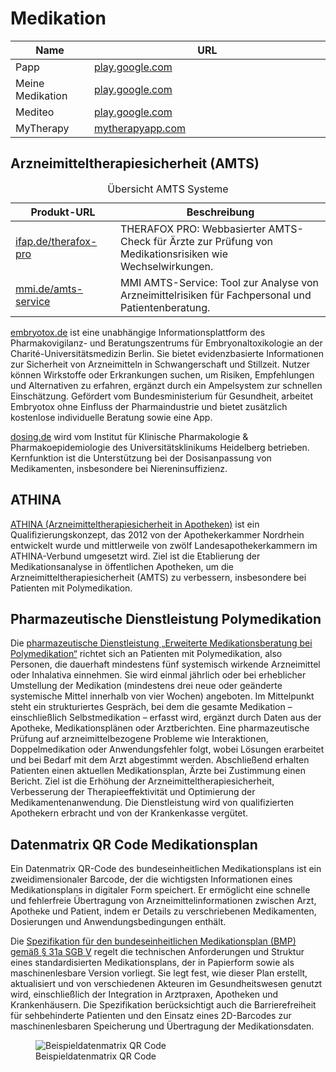# Medikation

| Name                  | URL                                                                 |
|-----------------------|---------------------------------------------------------------------|
| Papp                  | [play.google.com](https://play.google.com/store/apps/details?id=com.rwthaachen.papp) |
| Meine Medikation      | [play.google.com](https://play.google.com/store/apps/details?id=de.barmer.meinemedikation) |
| Mediteo               | [play.google.com](https://play.google.com/store/apps/details?id=com.mediteo.mobile) |
| MyTherapy             | [mytherapyapp.com](https://www.mytherapyapp.com/de/app-zum-bundeseinheitlichen-medikationsplan-scan) |

## Arzneimitteltherapiesicherheit (AMTS)

| Produkt-URL                                     | Beschreibung                                                                                   |
|-------------------------------------------------|------------------------------------------------------------------------------------------------|
| [ifap.de/therafox-pro](https://www.ifap.de/deu_de/lp/therafox-pro-fuer-aerzte.html) | THERAFOX PRO: Webbasierter AMTS-Check für Ärzte zur Prüfung von Medikationsrisiken wie Wechselwirkungen. |
| [mmi.de/amts-service](https://www.mmi.de/mmi-pharmindex/mmi-amts-service)           | MMI AMTS-Service: Tool zur Analyse von Arzneimittelrisiken für Fachpersonal und Patientenberatung.       |

: Übersicht AMTS Systeme

[embryotox.de](https://www.embryotox.de/) ist eine unabhängige Informationsplattform des Pharmakovigilanz- und Beratungszentrums für Embryonaltoxikologie an der Charité-Universitätsmedizin Berlin. Sie bietet evidenzbasierte Informationen zur Sicherheit von Arzneimitteln in Schwangerschaft und Stillzeit. Nutzer können Wirkstoffe oder Erkrankungen suchen, um Risiken, Empfehlungen und Alternativen zu erfahren, ergänzt durch ein Ampelsystem zur schnellen Einschätzung. Gefördert vom Bundesministerium für Gesundheit, arbeitet Embryotox ohne Einfluss der Pharmaindustrie und bietet zusätzlich kostenlose individuelle Beratung sowie eine App.

[dosing.de](https://dosing.de/) wird vom Institut für Klinische Pharmakologie & Pharmakoepidemiologie des Universitätsklinikums Heidelberg betrieben. Kernfunktion ist die Unterstützung bei der Dosisanpassung von Medikamenten, insbesondere bei Niereninsuffizienz.

## ATHINA

[ATHINA (Arzneimitteltherapiesicherheit in Apotheken)](https://www.aknr.de/amts/athina) ist ein Qualifizierungskonzept, das 2012 von der Apothekerkammer Nordrhein entwickelt wurde und mittlerweile von zwölf Landesapothekerkammern im ATHINA-Verbund umgesetzt wird. Ziel ist die Etablierung der Medikationsanalyse in öffentlichen Apotheken, um die Arzneimitteltherapiesicherheit (AMTS) zu verbessern, insbesondere bei Patienten mit Polymedikation.

## Pharmazeutische Dienstleistung Polymedikation

Die [pharmazeutische Dienstleistung „Erweiterte Medikationsberatung bei Polymedikation“](https://www.abda.de/pharmazeutische-dienstleistungen/polymedikation/) richtet sich an Patienten mit Polymedikation, also Personen, die dauerhaft mindestens fünf systemisch wirkende Arzneimittel oder Inhalativa einnehmen. Sie wird einmal jährlich oder bei erheblicher Umstellung der Medikation (mindestens drei neue oder geänderte systemische Mittel innerhalb von vier Wochen) angeboten. Im Mittelpunkt steht ein strukturiertes Gespräch, bei dem die gesamte Medikation – einschließlich Selbstmedikation – erfasst wird, ergänzt durch Daten aus der Apotheke, Medikationsplänen oder Arztberichten. Eine pharmazeutische Prüfung auf arzneimittelbezogene Probleme wie Interaktionen, Doppelmedikation oder Anwendungsfehler folgt, wobei Lösungen erarbeitet und bei Bedarf mit dem Arzt abgestimmt werden. Abschließend erhalten Patienten einen aktuellen Medikationsplan, Ärzte bei Zustimmung einen Bericht. Ziel ist die Erhöhung der Arzneimitteltherapiesicherheit, Verbesserung der Therapieeffektivität und Optimierung der Medikamentenanwendung. Die Dienstleistung wird von qualifizierten Apothekern erbracht und von der Krankenkasse vergütet.

## Datenmatrix QR Code Medikationsplan

Ein Datenmatrix QR-Code des bundeseinheitlichen Medikationsplans ist ein zweidimensionaler Barcode, der die wichtigsten Informationen eines Medikationsplans in digitaler Form speichert. Er ermöglicht eine schnelle und fehlerfreie Übertragung von Arzneimittelinformationen zwischen Arzt, Apotheke und Patient, indem er Details zu verschriebenen Medikamenten, Dosierungen und Anwendungsbedingungen enthält.

Die [Spezifikation für den bundeseinheitlichen Medikationsplan (BMP) gemäß § 31a SGB V](https://www.kbv.de/media/sp/Medikationsplan_Anlage3_ab_01.04.2023.pdf) regelt die technischen Anforderungen und Struktur eines standardisierten Medikationsplans, der in Papierform sowie als maschinenlesbare Version vorliegt. Sie legt fest, wie dieser Plan erstellt, aktualisiert und von verschiedenen Akteuren im Gesundheitswesen genutzt wird, einschließlich der Integration in Arztpraxen, Apotheken und Krankenhäusern. Die Spezifikation berücksichtigt auch die Barrierefreiheit für sehbehinderte Patienten und den Einsatz eines 2D-Barcodes zur maschinenlesbaren Speicherung und Übertragung der Medikationsdaten.

![Beispieldatenmatrix QR Code](https://barcode.tec-it.com/barcode.ashx?data=%3CMP+v%3D%22026%22+U%3D%227B2C1D04B453472D9FDA6CD74C1FE8C9%22+l%3D%22de-DE%22%3E%0A++%3CP+g%3D%22J%26%23xfc%3Brgen%22+f%3D%22Wernersen%22+b%3D%221940-03-%22%2F%3E%0A++%3CA+n%3D%22J%26%23xfc%3Brgen+Wernersen%22+t%3D%222025-03-02T11%3A24%3A23%22%2F%3E%0A++%3CO%2F%3E%0A++%3CS%3E%0A++++%3CM+p%3D%22230272%22+f%3D%22RET%22+m%3D%221%22+du%3D%221%22+r%3D%22Metformin%22%2F%3E%0A++++%3CM+p%3D%222223945%22+f%3D%22TAB%22+m%3D%221%22+du%3D%221%22+r%3D%22Sitagliptin%22%2F%3E%0A++++%3CM+p%3D%22558736%22+f%3D%22ZAM%22+m%3D%2220%22+v%3D%2220%22+du%3D%22p%22+i%3D%22Wechseln+der+Injektionsstellen%2C+unmittelbar+vor+einer+Mahlzeit+spritzen%22+r%3D%22Forxiga%22%2F%3E%0A++%3C%2FS%3E%0A++%3CS+c%3D%22423%22%3E%0A++++%3CM+p%3D%222239828%22+f%3D%22PFT%22+t%3D%22alle+drei+Tage+1%22+du%3D%221%22+i%3D%22auf+wechselnde+Stellen+aufkleben%22+r%3D%22Schmerzen%22%2F%3E%0A++%3C%2FS%3E%0A++%3CS+c%3D%22418%22%3E%0A++++%3CM+p%3D%222455874%22+f%3D%22FTA%22+m%3D%221%22+du%3D%221%22+r%3D%22Stimmung%22%2F%3E%0A++%3C%2FS%3E%0A++%3CS+t%3D%22Hinweise+zur+Aktualit%26%23xe4%3Bt%22%3E%0A++++%3CX+t%3D%22Medikationsplan+basiert+auf+einem+vorherigen+Ausdruck+und+wurde+vom+Patienten+m%C3%B6glicherweise+ver%C3%A4ndert.%22%2F%3E%0A++%3C%2FS%3E%0A%3C%2FMP%3E%0A&code=DataMatrix&dmsize=Default)

